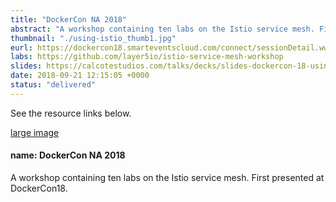 ---
title: "DockerCon NA 2018"
abstract: "A workshop containing ten labs on the Istio service mesh. First presented at DockerCon18."
thumbnail: "./using-istio_thumb1.jpg"
eurl: https://dockercon18.smarteventscloud.com/connect/sessionDetail.ww?SESSION_ID=187485
labs: https://github.com/layer5io/istio-service-mesh-workshop
slides: https://calcotestudios.com/talks/decks/slides-dockercon-18-using-istio.html
date: 2018-09-21 12:15:05 +0000
status: "delivered"
---

<p>See the resource links below.</p>
<p>
  <a href="../2018_docker_con_na/using-istio_thumb.jpg">large image</a>
</p>
<h4> name: DockerCon NA 2018 </h4>
A workshop containing ten labs on the Istio service mesh. First presented at DockerCon18.

